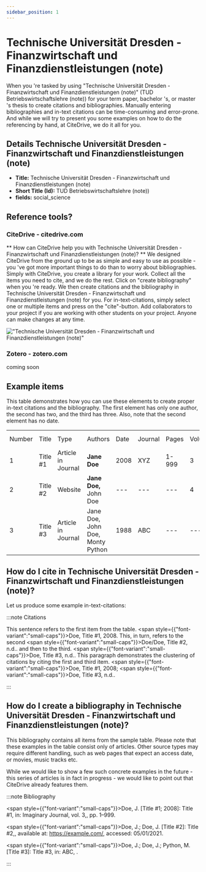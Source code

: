 ```yaml
---
sidebar_position: 1
---
```


# Technische Universität Dresden - Finanzwirtschaft und Finanzdienstleistungen (note)

When you 're tasked by using "Technische Universität Dresden - Finanzwirtschaft und Finanzdienstleistungen (note)" (TUD Betriebswirtschaftslehre (note)) for your term paper, bachelor 's, or master 's thesis to create citations and bibliographies.
Manually entering bibliographies and in-text citations can be time-consuming and error-prone. And while we will try to present you some examples on how to do the referencing by hand, at CiteDrive, we do it all for you.

## Details  Technische Universität Dresden - Finanzwirtschaft und Finanzdienstleistungen (note)
* **Title:** Technische Universität Dresden - Finanzwirtschaft und Finanzdienstleistungen (note)
* **Short Title (Id):** TUD Betriebswirtschaftslehre (note))
* **fields:** social_science

## Reference tools?
### CiteDrive - citedrive.com
** How can CiteDrive help you with Technische Universität Dresden - Finanzwirtschaft und Finanzdienstleistungen (note)? **
We designed CiteDrive from the ground up to be as simple and easy to use as possible - you 've got more important things to do than to worry about bibliographies. Simply with CiteDrive, you create a library for your work. Collect all the items you need to cite, and we do the rest. Click on "create bibliography" when you 're ready. We then create citations and the bibliography in Technische Universität Dresden - Finanzwirtschaft und Finanzdienstleistungen (note) for you. For in-text-citations, simply select one or multiple items and press on the "cite"-button. Add collaborators to your project if you are working with other students on your project. Anyone can make changes at any time.


!["Technische Universität Dresden - Finanzwirtschaft und Finanzdienstleistungen (note)"](images/technische-universitat-dresden--finanzwirtschaft-und-finanzdienstleistungen-note.svg "Choose Technische Universität Dresden - Finanzwirtschaft und Finanzdienstleistungen (note) in the CiteDrive App")

### Zotero - zotero.com

coming soon

## Example items

This table demonstrates how you can use these elements to create proper in-text citations and the bibliography. The first element has only one author, the second has two, and the third has three. Also, note that the second element has no date.


<table>
  <tr>
   <td>Number
   </td>
   <td>Title
   </td>
   <td>Type
   </td>
   <td>Authors
   </td>
   <td>Date
   </td>
   <td>Journal
   </td>
   <td>Pages
   </td>
   <td>Volume
   </td>
   <td>Issue
   </td>
   <td>Access Date
   </td>
  </tr>
  <tr>
   <td>1
   </td>
   <td>Title #1
   </td>
   <td>Article in Journal
   </td>
   <td><strong>Jane Doe</strong>
   </td>
   <td>2008
   </td>
   <td>XYZ
   </td>
   <td>1-999
   </td>
   <td>3
   </td>
   <td>2
   </td>
   <td>--
   </td>
  </tr>
  <tr>
   <td>
2
   </td>
   <td>Title #2
   </td>
   <td>Website
   </td>
   <td><strong>Jane Doe, </strong>John Doe
   </td>
   <td>---
   </td>
   <td>---
   </td>
   <td>---
   </td>
   <td>4
   </td>
   <td>---
   </td>
   <td>2020-05-01
   </td>
  </tr>
  <tr>
   <td>3
   </td>
   <td>Title #3
   </td>
   <td>Article in Journal
   </td>
   <td>Jane Doe, John Doe, Monty Python
   </td>
   <td>1988
   </td>
   <td>ABC
   </td>
   <td>---
   </td>
   <td>---
   </td>
   <td>16
   </td>
   <td>---
   </td>
  </tr>
</table>



## How do I cite in  Technische Universität Dresden - Finanzwirtschaft und Finanzdienstleistungen (note)?

Let us produce some example in-text-citations:

:::note Citations


This sentence refers to the first item from the table. <span style={{"font-variant":"small-caps"}}>Doe</span>, Title #1, 2008. This, in turn, refers to the second <span style={{"font-variant":"small-caps"}}>Doe/Doe</span>, Title #2, n.d..
and then to the third.  <span style={{"font-variant":"small-caps"}}>Doe</span>, Title #3, n.d..
This paragraph demonstrates the clustering of citations by citing the first and third item. <span style={{"font-variant":"small-caps"}}>Doe</span>, Title #1, 2008; <span style={{"font-variant":"small-caps"}}>Doe</span>, Title #3, n.d..

:::

## How do I create a bibliography in Technische Universität Dresden - Finanzwirtschaft und Finanzdienstleistungen (note)?

This bibliography contains all items from the sample table. Please note that these examples in the table consist only of articles. Other source types may require different handling, such as web pages that expect an access date, or movies, music tracks etc.

While we would like to show a few such concrete examples in the future - this series of articles is in fact in progress - we would like to point out that CiteDrive already features them.

:::note Bibliography

<span style={{"font-variant":"small-caps"}}>Doe, J.</span> [Title #1;  2008]: Title #1, in: Imaginary Journal, vol. 3,, pp. 1–999.

<span style={{"font-variant":"small-caps"}}>Doe, J.; Doe, J.</span> [Title #2]: Title #2,, available at: https://example.com/, accessed: 05/01/2021.

<span style={{"font-variant":"small-caps"}}>Doe, J.; Doe, J.; Python, M.</span> [Title #3]: Title #3, in: ABC, .



:::


        